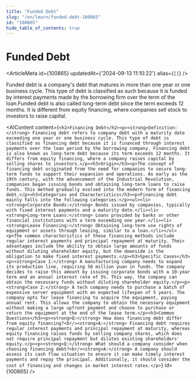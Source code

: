 ```yaml
---
title: "Funded Debt"
slug: "/en/learn/funded-debt-100865"
id: "100865"
hide_table_of_contents: true
---
```



# Funded Debt

<ArticleMeta id={100865} updatedAt={'2024-09-13 11:10:22'} alias={`[]`} />
<div className='border-solid border-b border-t-0 my-4 border-[var(--ifm-color-gray-300)]' />

Funded debt is a company's debt that matures in more than one year or one business cycle. This type of debt is classified as such because it is funded by interest payments made by the borrowing firm over the term of the loan.Funded debt is also called long-term debt since the term exceeds 12 months. It is different from equity financing, where companies sell stock to investors to raise capital.

<AIContent content={`<h2>Financing Debt</h2><p><strong>Definition:</strong> Financing debt refers to company debt with a maturity date exceeding one year or one business cycle. This type of debt is classified as financing debt because it is financed through interest payments over the loan period by the borrowing company. Financing debt is also known as long-term debt because its term exceeds 12 months. It differs from equity financing, where a company raises capital by selling shares to investors.</p><h3>Origin</h3><p>The concept of financing debt originated from the need for companies to secure long-term funds to support their expansion and operations. As early as the 19th century, with the advancement of the Industrial Revolution, companies began issuing bonds and obtaining long-term loans to raise funds. This method gradually evolved into the modern form of financing debt.</p><h3>Categories and Characteristics</h3><p>Financing debt mainly falls into the following categories:</p><ul><li><strong>Corporate Bonds:</strong> Bonds issued by companies, typically with fixed interest payments and a maturity date.</li><li><strong>Long-term Loans:</strong> Loans provided by banks or other financial institutions with a term exceeding one year.</li><li><strong>Lease Financing:</strong> Obtaining long-term use rights of equipment or assets through leasing, similar to a loan.</li></ul><p>The common characteristics of these financing methods include regular interest payments and principal repayment at maturity. Their advantages include the ability to obtain large amounts of funds without diluting shareholder equity, but the downside is the obligation to make fixed interest payments.</p><h3>Specific Cases</h3><p><strong>Case 1:</strong> A manufacturing company needs to expand its production line, requiring 50 million yuan in funds. The company decides to raise this amount by issuing corporate bonds with a 10-year term and an annual interest rate of 5%. This way, the company can obtain the necessary funds without diluting shareholder equity.</p><p><strong>Case 2:</strong> A tech company needs to purchase a batch of expensive server equipment with an expected lifespan of 5 years. The company opts for lease financing to acquire the equipment, paying annual rent. This allows the company to obtain the necessary equipment without making a large upfront payment and choose to purchase or return the equipment at the end of the lease term.</p><h3>Common Questions</h3><p><strong>Q:</strong> How does financing debt differ from equity financing?<br/><strong>A:</strong> Financing debt requires regular interest payments and principal repayment at maturity, whereas equity financing raises funds by selling company shares, which does not require principal repayment but dilutes existing shareholders' equity.</p><p><strong>Q:</strong> What should a company consider when choosing financing debt?<br/><strong>A:</strong> A company should assess its cash flow situation to ensure it can make timely interest payments and repay the principal. Additionally, it should consider the cost of financing and changes in market interest rates.</p>`} id={100865} />
